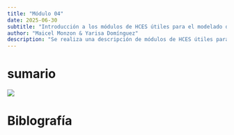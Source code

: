 ```yaml
---
title: "Módulo 04"
date: 2025-06-30
subtitle: "Introducción a los módulos de HCES útiles para el modelado de dietas (Consumo de alimentos, frecuencia, datos demográficos, gastos, seguridad alimentaria)"
author: "Maicel Monzon & Yarisa Domínguez"
description: "Se realiza una descripción de módulos de HCES útiles para el modelado de dietas (Consumo de alimentos, frecuencia, datos demográficos, gastos, seguridad alimentaria"
---
```


# sumario

![](/static/images/modulo04.png){fig-align="center"}

# Biblografía
